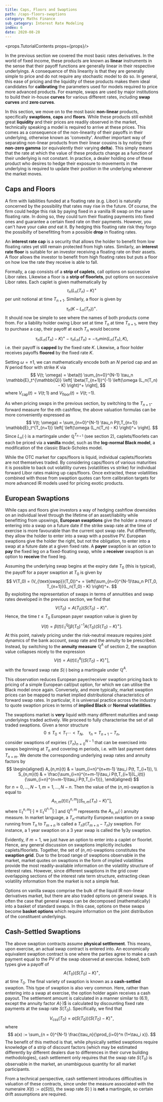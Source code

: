 ```yaml
---
title: Caps, Floors and Swaptions
path: /caps-floors-swaptions
category: Maths Finance
sub_category: Interest Rate Modeling
index: 6
date: 2020-08-28
---
```


<props.TutorialContents props={props}/>

In the previous section we covered the most basic rates derivatives. In the world of fixed income, these products are known as **linear** instruments
in the sense that their payoff functions are generally linear in their respective underlyings. A consequence of this linearity is that they are generally
simple to price and do not require any stochastic model to do so. In general, this ease of pricing and the liquidity of these products makes them
ideal candidates for **calibrating** the parameters used for models required to price more advanced products. For example, swaps are used by major institutions
to build their in-house **curves** for various different rates, including **swap curves** and **zero curves**.

In this section, we move on to the most basic **non-linear** products, specifically **swaptions**, **caps** and **floors**. While these products still exhibit
great **liquidity** and their prices are readily observed in the market, technically speaking a model is required to arrive at these prices. This comes as a consequence
of the non-linearity of their payoffs in their underlying, otherwise known as 'convexity'. Another important way of separating non-linear products from their linear
cousins is by noting their **non-zero gamma** (or equivalently their varying **delta**). This simply means that the rate at which the value of these products change
as a function of their underlying is not constant. In practice, a dealer holding one of these product who desires to hedge their exposure to movements in the
underlying is required to update their position in the underlying whenever the market moves.

## Caps and Floors
A firm with liabilities funded at a floating rate (e.g. Libor) is naturally concerned by the possibility that rates may rise in the future. Of course, the firm could
hedge this risk by paying fixed in a vanilla IR swap on the same floating rate. In doing so, they could turn their floating payments into fixed ones and guarantee a
certain fixed rate on their payments. However, you can't have your cake *and* eat it. By hedging this floating rate risk they forgo the possibilty of benefitting from
a possible **drop** in floating rates.

An **interest rate cap** is a security that allows the holder to benefit from low floating rates yet still remain protected from high rates. Similarly, an **interest rate
floor** is suitable for an investor receiving a floating rate on their assets. A floor allows the investor to benefit from high floating rates but puts a floor on how low
the rate they receive is able to fall.

Formally, a cap consists of a **strip of caplets**, call options on successive Libor rates. Likewise a floor is a **strip of floorlets**, put options on successive Libor rates.
Each caplet is given mathematically by
$$
    \tau_n(L_n(T_n) - K)^+
$$
per unit notional at time $T_{n+1}$. Similarly, a floor is given by
$$
    \tau_n(K - L_n(T_n))^+.
$$
It should now be simple to see where the names of both products come from. For a liability holder owing Libor set at time $T_n$ at time $T_{n+1}$, were they to purchase a cap, their
payoff at each $T_n$ would become
$$
    \tau_n(L_n(T_n) - K)^+ - \tau_n L_n(T_n) = -\tau_n\text{min}(L_n(T_n), K),
$$
i.e. their payoff is **capped** by the fixed rate $K$. Likewise, a floor holder receives payoffs **floored** by the fixed rate $K$.

Setting $\omega = \pm 1$, we can mathematically encode both an $N$ period cap and an $N$ period floor with strike $K$ via 
$$
    V(t; \omega) = \beta(t) \sum_{n=0}^{N-1} \tau_n \mathbb{E}_t^{\mathbb{Q}} \left[ \beta(T_{n+1})^{-1} \left(\omega (L_n(T_n) - K) \right)^+ \right],
$$
where $V_{\text{cap}}(t) = V(t; 1)$ and $V_{\text{floor}}(t) = V(t; -1)$.

As when pricing swaps in the previous section, by switching to the $T_{n+1}$-forward measure for the $n$th cashflow, the above valuation formulas can be more conveniently expressed as
$$
    V(t; \omega) = \sum_{n=0}^{N-1} \tau_n P(t,T_{n+1}) \mathbb{E}_t^{T_{n+1}} \left[ \left(\omega (L_n(T_n) - K) \right)^+ \right].
$$
Since $L_n(\cdot)$ is a martingale under $\mathbb{Q}^{T_{n+1}}$ (see section 2), caplets/floorlets can each be priced via a **vanilla** model, such as the **log-normal Black model**, a modification
of the classic Black-Scholes model.

While the OTC market for caps/floors is liquid, individual caplets/floorlets are not themselves traded. By considering caps/floors of various maturities it is possible to back out volatility
curves (volatilities vs strike) for individual forward Libor rates making up caps/floors. Once extracted, these volatilities combined with those from swaption quotes can form calibration targets
for more advanced IR models used for pricing exotic products.

## European Swaptions
While caps and floors give investors a way of hedging cashflow downsides on an individual level through the lifetime of an asset/liability while benefitting from upswings, **European swaptions** give the holder
a means of entering into a swap on a future date if the strike swap rate at the time of exercise is more favourable than the current spot swap rate. Put differently, they allow the holder to enter into a swap with
a positive PV. European swaptions give the holder the right, but not the obligation, to enter into a swap at a future date at a given fixed rate. A **payer** swaption is an option to **pay** the fixed leg on a 
fixed-floating swap, while a **receiver** swaption is an option to **receive** the fixed leg.

Assuming the underlying swap begins at the expiry date $T_0$ (this is typical), the payoff for a payer swaption at $T_0$ is given by
$$
    V(T_0) = (V_{\text{swap}}(T_0))^+ = \left(\sum_{n=0}^{N-1}\tau_n P(T_0, T_{n+1})(L_n(T_0) - K) \right)^+.
$$
By exploiting the representation of swaps in terms of annuitities and swap rates developed in the previous section, we find that
$$
    V(T_0) = A(T_0)(S(T_0) - K)^+.
$$
Hence, the time $t \le T_0$ European payer swaption value is given by
$$
    V(t) = \beta(t) \mathbb{E}_t^{\mathbb{Q}}\left[\beta(T_0)^{-1} A(T_0)(S(T_0) - K)^+ \right].
$$
At this point, naively pricing under the risk-neutral measure requires joint dynamics of the bank account, swap rate and the annuity to be prescribed. Instead, by switching to the **annuity measure** $\mathbb{Q}^A$ of section 2,
the swaption value collapses nicely to the expression
$$
    V(t) = A(t)\mathbb{E}_t^A\left[(S(T_0) - K)^+ \right],
$$
with the forward swap rate $S(\cdot)$ being a martingale under $\mathbb{Q}^A$.

This observation reduces European payer/receiver swaption pricing back to pricing of a simple European call/put option, for which we can utilise the Black model once again. Conversely, and more typically, market swaption prices can
be mapped to market implied distributional characteristics of forward swap rates. In particular, it is universal practice across the industry to quote swaption prices in terms of **implied Black** or **Normal volatilities**.

The swaptions market is **very** liquid with many different maturities and swap underlyings traded actively. We proceed to fully characterise the set of all traded swaptions. Given a tenor structure
$$
    0 \le T_0 < T_1 \cdots < T_N, \quad \tau_n = T_{n+1} - T_n,
$$
consider swaptions of expiries $\{T_n\}_{n=0}^{N-1}$ that can be exercised into swaps beginning at $T_n$ and covering $m$ periods, i.e. with last payment dates $T_{n+m}$. We denote the corresponding underlying swap rates and annuity factors
by
$$
    \begin{aligned}
        A_{n,m}(t) & = \sum_{i=n}^{n+m-1} \tau_i P(t, T_{i+1}), \\
        S_{n,m}(t) & = \frac{\sum_{i=n}^{n+m-1}\tau_i P(t,T_{i+1})L_i(t)}{\sum_{i=n}^{n+m-1}\tau_i P(t,T_{i+1})},
    \end{aligned}
$$
for $n=0,\ldots,N-1, m=1,\ldots, N-n$. Then the value of the $(n, m)$-swaption is equal to
$$
    A_{n,m}(t) \mathbb{E}_t^{n,m}\left[(S_{n,m}(T_n) - K)^+ \right],
$$
where $\mathbb{E}_t^{n,m}[\cdot] \equiv \mathbb{E}_t^{\mathbb{Q}^{n,m}}[\cdot]$ and $\mathbb{Q}^{n,m}$ represents the $A_{n,m}(\cdot)$ annuity measure. In market language, a $T_n$-maturity European swaption on a swap running from $T_n$ to $T_{m+n}$
is called a $T_n$y($T_{m+n}-T_n$)y swaption. For instance, a 1 year swaption on a 3 year swap is called the 1y3y swaption.

Evidently, if $m = 1$, we just have an option to enter into a caplet or floorlet. Hence, any general discussion on swaptions implicitly includes caplets/floorlets. 
Together, the set of $(n,m)$-swaptions constitutes the **swaption grid**.
Due to the broad range of swaptions observable in the market, market quotes on swaptions in the form of implied volatilities provide the most readily-available information on the volatility structure of interest rates. However, since different swaptions
in the grid cover overlapping sections of the interest rate term structure, extracting clean volatility information from the market is not a simple feat.

Options on vanilla swaps comprise the bulk of the liquid IR non-linear derivatives market, but there are also traded options on general swaps. It is often the case that general swaps can be decomposed (mathematically) into a basket of standard swaps. In this
case, options on these swaps become **basket options** which require information on the joint distribution of the constituent underlyings.

## Cash-Settled Swaptions
The above swaption contracts assume **physical settlement**. This means, upon exercise, an actual swap contract is entered into. An economically equivalent swaption contract is one where the parties agree to make a cash payment equal to the PV of the swap observed
at exercise. Indeed, both types give a payoff of
$$
    A(T_0)(S(T_0) - K)^+, \tag{6.1}
$$
at time $T_0$. The final variety of swaption is known as a **cash-settled** swaption. This type of swaption is also very common. Here, rather than entering into a swap at exercise, the option holder again receives a cash payout. The settlement amount is calculated in
a manner similar to (6.1), except the annuity factor $A(\cdot)$$ is calculated by discounting fixed rate payments at the swap rate $S(T_0)$. Specifically, we find that
$$
    V_{\text{css}}(T_0) = a(S(T_0))(S(T_0) - K)^+,
$$
where
$$
    a(x) := \sum_{n = 0}^{N-1} \frac{\tau_n}{\prod_{i=0}^n (1+\tau_i x)}.
$$
The benefit of this method is that, while physically settled swaptions require knowledge of a strip of discount factors (which may be estimated differently by different dealers due to differences in their curve building methodologies), cash settlement only requires that
the swap rate $S(T_0)$ is observable in the market, an unambiguous quantity for all market participants.

From a technical perspective, cash settlement introduces difficulties in valuation of these contracts, since under the measure associated with the numeraire $X(t) := a(S(t))$, the swap rate $S(\cdot)$ is **not** a martingale, so certain drift assumptions are required.